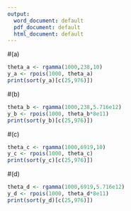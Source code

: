 ```yaml
---
output:
  word_document: default
  pdf_document: default
  html_document: default
---
```


#(a)
```r
theta_a <- rgamma(1000,238,10)
y_a <- rpois(1000, theta_a)
print(sort(y_a)[c(25,976)])
```
#(b)
```r
theta_b <- rgamma(1000,238,5.716e12)
y_b <- rpois(1000, theta_b*8e11)
print(sort(y_b)[c(25,976)])
```
#(c)
```r
theta_c <- rgamma(1000,6919,10)
y_c <- rpois(1000, theta_c)
print(sort(y_c)[c(25,976)])
```
#(d)
```r
theta_d <- rgamma(1000,6919,5.716e12)
y_d <- rpois(1000, theta_d*8e11)
print(sort(y_d)[c(25,976)])
```
